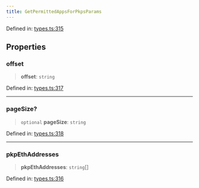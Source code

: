 ```yaml
---
title: GetPermittedAppsForPkpsParams
---
```


Defined in: [types.ts:315](https://github.com/LIT-Protocol/Vincent/blob/1c902a7c278246adaf4479901c6e2d38e00321e5/packages/libs/contracts-sdk/src/types.ts#L315)

## Properties

### offset

> **offset**: `string`

Defined in: [types.ts:317](https://github.com/LIT-Protocol/Vincent/blob/1c902a7c278246adaf4479901c6e2d38e00321e5/packages/libs/contracts-sdk/src/types.ts#L317)

***

### pageSize?

> `optional` **pageSize**: `string`

Defined in: [types.ts:318](https://github.com/LIT-Protocol/Vincent/blob/1c902a7c278246adaf4479901c6e2d38e00321e5/packages/libs/contracts-sdk/src/types.ts#L318)

***

### pkpEthAddresses

> **pkpEthAddresses**: `string`[]

Defined in: [types.ts:316](https://github.com/LIT-Protocol/Vincent/blob/1c902a7c278246adaf4479901c6e2d38e00321e5/packages/libs/contracts-sdk/src/types.ts#L316)
